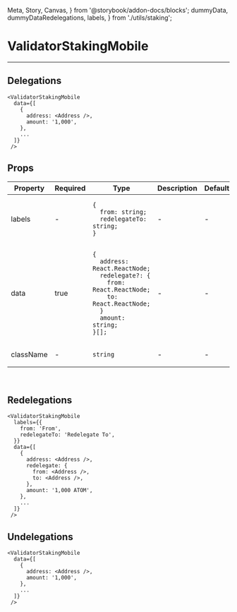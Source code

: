   Meta, Story, Canvas,
} from '@storybook/addon-docs/blocks';
  dummyData,
  dummyDataRedelegations,
  labels,
} from './utils/staking';


<Meta title="ValidatorStakingMobile" component={ValidatorStakingMobile} />

# ValidatorStakingMobile
---

## Delegations
<Canvas>
  <Story name="Delegations">
    <ValidatorStakingMobile
      data={dummyData}
    />
  </Story>
</Canvas>

```
<ValidatorStakingMobile
  data={[
    {
      address: <Address />,
      amount: '1,000',
    },
    ...
  ]}
 />
```

## Props
<table>
<thead>
  <tr>
    <th>Property</th>
    <th>Required</th>
    <th>Type</th>
    <th>Description</th>
    <th>Default</th>
  </tr>
  </thead>
  <tbody>

  <tr>
    <td>labels</td>
    <td>-</td>
    <td>

```
{
  from: string;
  redelegateTo: string;
}
```

  </td>
    <td>-</td>
    <td>-</td>
  </tr>

  <tr>
    <td>data</td>
    <td>true</td>
    <td>

```
{
  address: React.ReactNode;
  redelegate?: {
    from: React.ReactNode;
    to: React.ReactNode;
  }
  amount: string;
}[];
```

  </td>
    <td>-</td>
    <td>-</td>
  </tr>

  <tr>
    <td>className</td>
    <td>-</td>
    <td>

`string`

  </td>
    <td>-</td>
    <td>-</td>
  </tr>
  </tbody>
</table>
<br/>

## Redelegations
<Canvas>
  <Story name="Redelegations">
    <ValidatorStakingMobile
      data={dummyDataRedelegations}
      labels={labels}
    />
  </Story>
</Canvas>

```
<ValidatorStakingMobile
  labels={{
    from: 'From',
    redelegateTo: 'Redelegate To',
  }}
  data={[
    {
      address: <Address />,
      redelegate: {
        from: <Address />,
        to: <Address />,
      },
      amount: '1,000 ATOM',
    },
    ...
  ]}
 />
```

## Undelegations
<Canvas>
  <Story name="Undelegations">
    <ValidatorStakingMobile data={dummyData} />
  </Story>
</Canvas>

```
<ValidatorStakingMobile
  data={[
    {
      address: <Address />,
      amount: '1,000',
    },
    ...
  ]}
 />
```
